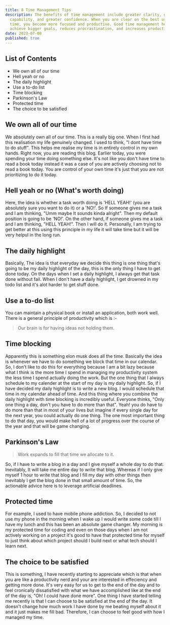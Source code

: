 ```yaml
---
title: 8 Time Management Tips
description: The benefits of time management include greater clarity, greater
  capability, and greater confidence. When you are clear on the best use of your
  time, you become more focused and productive. Good time management helps you
  achieve bigger goals, reduces procrastination, and increases productivity.
date: 2023-07-08
published: true
---
```


## List of Contents

- We own all of our time
- Hell yeah or no
- The daily highlight
- Use a to-do list
- Time blocking
- Parkinson's Law
- Protected time
- The choice to be satisfied

## We own all of our time

We absolutely own all of our time. This is a really big one. When I first had this realisation my life genuinely changed. I used to think, "I dont have time to do stuff". This helps me realise my time is in entirely control in my own hands. Right now, you are reading this blog. Earlier today, you were spending your time doing something else. It's not like you don't have time to read a book today instead it was a case of you are actively choosing not to read a book today. You are control of your own time it's just that you are not prioritizing to do it today.

## Hell yeah or no (What's worth doing)

Here, the idea is whether a task worth doing is 'HELL YEAH!' (you are absolutely sure you want to do it) or a 'NO!'. So If someone gives me a task and I am thinking, "Umm maybe It sounds kinda alright". Then my default position is going to be 'NO!'. On the other hand, if someone gives me a task and I am thinking, "HELL YEAH!". Then I will do it. Personally, I am trying to get better at this using this principle in my life it will take time but it will be very helpul in the long run.

## The daily highlight

Basically, The idea is that everyday we decide this thing is one thing that's going to be my daily highlight of the day, this is the only thing I have to get done today. On the days when I set a daily highlight, I always get that task done without fail. When I don't have a daily highlight, I get drowned in my todo list and it's alot harder to get stuff done.

## Use a to-do list

You can maintain a physical book or install an application, both work well. There is a general principle of productivity which is :-

> Our brain is for having ideas not holding them.

## Time blocking

Apparently this is something elon musk does all the time. Basically the idea is whenever we have to do something we block that time in our calendar. So, I don't like to do this for everything because I am a bit lazy because what I think is the more time I spend in managing my productivity system the less time I spend actually doing the work. But the one thing that I always schedule to my calender at the start of my day is my daily highlight. So, if I have decided my daily highlight is to write a new blog. I would schedule that time in my calendar ahead of time. And this thing where you combine the daily highlight with time blocking is incredibly useful. Everyone thinks, "Only one thing a day, don't you have to do more than that". Yeah! you do have to do more than that in most of your lives but imagine if every single day for the next year, you could actually do one thing. The one most important thing to do that day, you would make hell of a lot of progress over the course of the year and that will be game changing.

## Parkinson's Law

> Work expands to fill that time we allocate to it.

So, if I have to write a blog in a day and I give myself a whole day to do that. Inevitably, It will take me entire day to write that blog. Whereas if I only give myself 1 hour to write that blog and I fill my day with other things then inevitably I get the blog done in that small amount of time. So, the actionable advice here is to leverage artificial deadlines.

## Protected time

For example, I used to have mobile phone addiction. So, I decided to not use my phone in the morning when I wake up I would write some code till I have my lunch and this has been an absolute game changer. My morning is my protected time for coding and even on those days when I am not actively working on a project it's good to have that protected time for myself to just think about which project should I build next or what tech should I learn next.

## The choice to be satisfied

This is something, I have recently starting to appreciate which is that when you are like a productivity nerd and your are interested in effeciency and getting more done. It's very easy for us to get to the end of the day and to feel cronically dissatisfied with what we have accomplished like at the end of the day is, "Oh! I could have done more". One thing I have started telling me recently is that I can choose to be satisfied at the end of the day. It doesn't change how much work I have done by me beating myself about it and it just makes me fill bad. Therefore, I can choose to feel good with how I managed my time.
